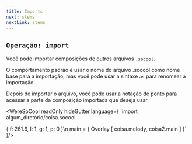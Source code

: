 ```yaml
---
title: Imports
next: stems
nextLink: stems
---
```


## `Operação: import` 

Você pode importar composições de outros arquivos `.socool`.

O comportamento padrão é usar o nome do arquivo .socool como nome base para a importação, mas você pode usar a sintaxe `as` para renomear a importação.

Depois de importar o arquivo, você pode usar a notação de ponto para acessar a parte da composição importada que deseja usar.

<WereSoCool
  readOnly
  hideGutter
  language={
`import algum_diretório/coisa.socool

{ f: 261.6, l: 1, g: 1, p: 0 }\n
main = {
  Overlay [
    coisa.melody,
    coisa2.main
  ]
}`
}/>


